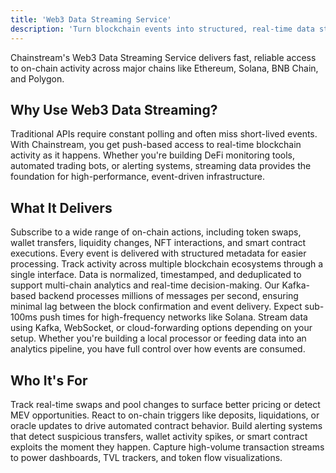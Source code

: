 ```yaml
---
title: 'Web3 Data Streaming Service'
description: 'Turn blockchain events into structured, real-time data streams with millisecond-level updates'
---
```


<Info>
Chainstream's Web3 Data Streaming Service delivers fast, reliable access to on-chain activity across major chains like Ethereum, Solana, BNB Chain, and Polygon.
</Info>

## Why Use Web3 Data Streaming?

Traditional APIs require constant polling and often miss short-lived events. With Chainstream, you get push-based access to real-time blockchain activity as it happens. Whether you're building DeFi monitoring tools, automated trading bots, or alerting systems, streaming data provides the foundation for high-performance, event-driven infrastructure.

## What It Delivers

<CardGroup cols={2}>
  <Card title="Live Blockchain Events" icon="bolt-lightning" color="#4D9CFF">
    Subscribe to a wide range of on-chain actions, including token swaps, wallet transfers, liquidity changes, NFT interactions, and smart contract executions. Every event is delivered with structured metadata for easier processing.
  </Card>
  
  <Card title="Cross-Chain Coverage" icon="link-slash" color="#16A34A">
    Track activity across multiple blockchain ecosystems through a single interface. Data is normalized, timestamped, and deduplicated to support multi-chain analytics and real-time decision-making.
  </Card>
  
  <Card title="Low-Latency Delivery" icon="gauge-high" color="#FB6514">
    Our Kafka-based backend processes millions of messages per second, ensuring minimal lag between the block confirmation and event delivery. Expect sub-100ms push times for high-frequency networks like Solana.
  </Card>
  
  <Card title="Flexible Consumption Models" icon="gears" color="#9333EA">
    Stream data using Kafka, WebSocket, or cloud-forwarding options depending on your setup. Whether you're building a local processor or feeding data into an analytics pipeline, you have full control over how events are consumed.
  </Card>
</CardGroup>

## Who It's For

<CardGroup cols={2}>
  <Card title="DEX Aggregators" icon="shuffle">
    Track real-time swaps and pool changes to surface better pricing or detect MEV opportunities.
  </Card>
  
  <Card title="DeFi Protocols" icon="money-bill-transfer">
    React to on-chain triggers like deposits, liquidations, or oracle updates to drive automated contract behavior.
  </Card>
  
  <Card title="Security and Risk Tools" icon="shield-halved">
    Build alerting systems that detect suspicious transfers, wallet activity spikes, or smart contract exploits the moment they happen.
  </Card>
  
  <Card title="Analytics Platforms" icon="chart-pie">
    Capture high-volume transaction streams to power dashboards, TVL trackers, and token flow visualizations.
  </Card>
</CardGroup> 
